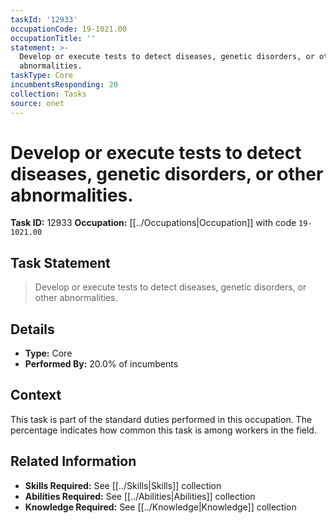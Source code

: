 ```yaml
---
taskId: '12933'
occupationCode: 19-1021.00
occupationTitle: ''
statement: >-
  Develop or execute tests to detect diseases, genetic disorders, or other
  abnormalities.
taskType: Core
incumbentsResponding: 20
collection: Tasks
source: onet
---
```

# Develop or execute tests to detect diseases, genetic disorders, or other abnormalities.

**Task ID:** 12933
**Occupation:** [[../Occupations|Occupation]] with code `19-1021.00`

## Task Statement

> Develop or execute tests to detect diseases, genetic disorders, or other abnormalities.

## Details

- **Type:** Core
- **Performed By:** 20.0% of incumbents

## Context

This task is part of the standard duties performed in this occupation. The percentage indicates how common this task is among workers in the field.

## Related Information

- **Skills Required:** See [[../Skills|Skills]] collection
- **Abilities Required:** See [[../Abilities|Abilities]] collection
- **Knowledge Required:** See [[../Knowledge|Knowledge]] collection
